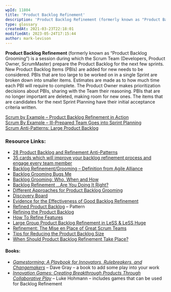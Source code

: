 ```yaml
---
wpId: 11804
title: 'Product Backlog Refinement'
description: 'Product Backlog Refinement (formerly known as "Product Backlog Grooming") is a session during which the Scrum Team (Developers, Product Owner, ScrumMaster) prepare the Product Backlog for the next few sprints. New Product Backlog Items (PBIs) are added for new needs to be considered. PBIs that are too large to be worked on in a single ...'
type: glossary
createdAt: 2021-03-23T22:18:01
modifiedAt: 2023-05-24T17:15:44
author: mark-levison
---
```



**Product Backlog Refinement** (formerly known as “Product Backlog Grooming”) is a session during which the Scrum Team (Developers, Product Owner, ScrumMaster) prepare the Product Backlog for the next few sprints. New Product Backlog Items (PBIs) are added for new needs to be considered. PBIs that are too large to be worked on in a single Sprint are broken down into smaller items. Estimates are made as to how much time each PBI will require to complete. The Product Owner makes prioritization decisions about PBIs, sharing with the Team their reasoning. PBIs that are no longer important are deleted, making room for new ones. The items that are candidates for the next Sprint Planning have their initial acceptance criteria written.

[Scrum by Example – Product Backlog Refinement in Action](/blog/scrum-product-backlog-refinement.html)  
[Scrum By Example – Ill-Prepared Team Goes into Sprint Planning](/blog/the-scrummaster-tales.html)  
[Scrum Anti-Patterns: Large Product Backlog](https://resources.scrumalliance.org/Article/scrum-anti-patterns-large-product-backlog)

### Resource Links:

*   [28 Product Backlog and Refinement Anti-Patterns](https://age-of-product.com/28-product-backlog-anti-patterns/)
*   [35 cards which will improve your backlog refinement process and engage every team member](https://hackernoon.com/35-cards-which-will-improve-your-backlog-refinement-process-and-engage-every-team-member-54f929fdd282)
*   [Backlog Refinement/Grooming – Definition from Agile Alliance](https://www.agilealliance.org/glossary/backlog-refinement/)
*   [Backlog Grooming Bugs Me](https://www.jpattonassociates.com/backlog-grooming-bugs-me/)
*   [Backlog Grooming: Who, When and How](https://www.infoq.com/news/2010/05/backlog-grooming/)
*   [Backlog Refinement …Are You Doing It Right?](https://rgalen.com/agile-training-news/2016/4/24/backlog-refinement-are-you-doing-it-right)
*   [Different Approaches for Product Backlog Grooming](https://www.infoq.com/news/2013/05/approaches-backlog-grooming/)
*   [Discovery Board](https://insideproduct.co/discovery-board/)
*   [Evidence for the Effectiveness of Good Backlog Refinement](https://www.leadingagile.com/2013/06/visual-evidence-of-an-agile-release/)
*   [Refined Product Backlog](https://sites.google.com/a/scrumplop.org/published-patterns/value-stream/product-backlog/refined-product-backlog) – Pattern
*   [Refining the Product Backlog](https://www.romanpichler.com/blog/refining-the-product-backlog/)
*   [How To Refine Features](https://insideproduct.co/feature-refinement/)
*   [Large Group Product Backlog Refinement in LeSS & LeSS Huge](https://www.infoq.com/presentations/less-workshop-backlog-refinement/)
*   [Refinement: The Mise en Place of Great Scrum Teams](https://medium.com/the-liberators/refinement-the-mise-en-place-of-great-scrum-teams-78d7556a7952)
*   [Tips for Reducing the Product Backlog Size](https://www.romanpichler.com/blog/how-to-reduce-the-product-backlog-size/)
*   [When Should Product Backlog Refinement Take Place?](https://www.romanpichler.com/blog/when-should-product-backlog-refinement-take-place/)

#### Books:

*   [_Gamestorming: A Playbook for Innovators, Rulebreakers, and Changemakers_](https://www.amazon.com/Gamestorming-Playbook-Innovators-Rulebreakers-Changemakers/dp/0596804172/&tag=notesfromatoo-20/) – Dave Gray – a book to add some play into your work
*   [_Innovation Games: Creating Breakthrough Products Through Collaborative Play_](https://www.amazon.com/Innovation-Games-Creating-Breakthrough-Collaborative/dp/0321437292/&tag=notesfromatoo-20/) – Luke Hohmann – includes games that can be used for Backlog Refinement